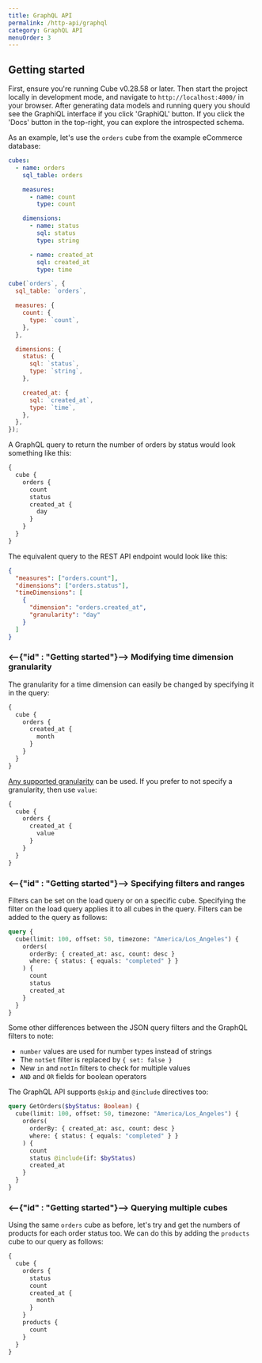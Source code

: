 ```yaml
---
title: GraphQL API
permalink: /http-api/graphql
category: GraphQL API
menuOrder: 3
---
```


## Getting started

First, ensure you're running Cube v0.28.58 or later. Then start the project
locally in development mode, and navigate to `http://localhost:4000/` in your
browser. After generating data models and running query you should see the
GraphiQL interface if you click 'GraphiQL' button. If you click the 'Docs'
button in the top-right, you can explore the introspected schema.

As an example, let's use the `orders` cube from the example eCommerce database:

<CodeTabs>

```yaml
cubes:
  - name: orders
    sql_table: orders

    measures:
      - name: count
        type: count

    dimensions:
      - name: status
        sql: status
        type: string

      - name: created_at
        sql: created_at
        type: time
```

```javascript
cube(`orders`, {
  sql_table: `orders`,

  measures: {
    count: {
      type: `count`,
    },
  },

  dimensions: {
    status: {
      sql: `status`,
      type: `string`,
    },

    created_at: {
      sql: `created_at`,
      type: `time`,
    },
  },
});
```

</CodeTabs>

A GraphQL query to return the number of orders by status would look something
like this:

```graphql
{
  cube {
    orders {
      count
      status
      created_at {
        day
      }
    }
  }
}
```

The equivalent query to the REST API endpoint would look like this:

```json
{
  "measures": ["orders.count"],
  "dimensions": ["orders.status"],
  "timeDimensions": [
    {
      "dimension": "orders.created_at",
      "granularity": "day"
    }
  ]
}
```

### <--{"id" : "Getting started"}--> Modifying time dimension granularity

The granularity for a time dimension can easily be changed by specifying it in
the query:

```graphql
{
  cube {
    orders {
      created_at {
        month
      }
    }
  }
}
```

[Any supported granularity][ref-schema-ref-preagg-granularity] can be used. If
you prefer to not specify a granularity, then use `value`:

```graphql
{
  cube {
    orders {
      created_at {
        value
      }
    }
  }
}
```

### <--{"id" : "Getting started"}--> Specifying filters and ranges

Filters can be set on the load query or on a specific cube. Specifying the
filter on the load query applies it to all cubes in the query. Filters can be
added to the query as follows:

```graphql
query {
  cube(limit: 100, offset: 50, timezone: "America/Los_Angeles") {
    orders(
      orderBy: { created_at: asc, count: desc }
      where: { status: { equals: "completed" } }
    ) {
      count
      status
      created_at
    }
  }
}
```

Some other differences between the JSON query filters and the GraphQL filters to
note:

- `number` values are used for number types instead of strings
- The `notSet` filter is replaced by `{ set: false }`
- New `in` and `notIn` filters to check for multiple values
- `AND` and `OR` fields for boolean operators

The GraphQL API supports `@skip` and `@include` directives too:

```graphql
query GetOrders($byStatus: Boolean) {
  cube(limit: 100, offset: 50, timezone: "America/Los_Angeles") {
    orders(
      orderBy: { created_at: asc, count: desc }
      where: { status: { equals: "completed" } }
    ) {
      count
      status @include(if: $byStatus)
      created_at
    }
  }
}
```

### <--{"id" : "Getting started"}--> Querying multiple cubes

Using the same `orders` cube as before, let's try and get the numbers of
products for each order status too. We can do this by adding the `products` cube
to our query as follows:

```graphql
{
  cube {
    orders {
      status
      count
      created_at {
        month
      }
    }
    products {
      count
    }
  }
}
```

[ref-schema-ref-preagg-granularity]: /schema/reference/pre-aggregations#parameters-granularity
